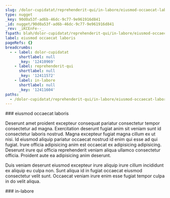 ```yaml
---
slug: /dolor-cupidatat/reprehenderit-qui/in-labore/eiusmod-occaecat-laboris
type: nugget
_key: 90d0a53f-ad6b-46dc-9c77-9e961916d841
_id: nugget/90d0a53f-ad6b-46dc-9c77-9e961916d841
_rev: _iKCEnFe--_
fspath: blah/dolor-cupidatat/reprehenderit-qui/in-labore/eiusmod-occaecat-laboris.md
label: eiusmod occaecat laboris
pageRefs: {}
breadcrumbs:
  - - label: dolor-cupidatat
      shortlabel: null
      _key: '12410969'
    - label: reprehenderit-qui
      shortlabel: null
      _key: '12411572'
    - label: in-labore
      shortlabel: null
      _key: '12411604'
paths:
  - /dolor-cupidatat/reprehenderit-qui/in-labore/eiusmod-occaecat-laboris
---
```


<NuggetArea>
<Nugget slug="/dolor-cupidatat/reprehenderit-qui/in-labore/eiusmod-occaecat-laboris" type="nugget" _key="90d0a53f-ad6b-46dc-9c77-9e961916d841" _id="nugget/90d0a53f-ad6b-46dc-9c77-9e961916d841" _rev="_iKCEnFe--_" fspath="blah/dolor-cupidatat/reprehenderit-qui/in-labore/eiusmod-occaecat-laboris.md" label="eiusmod occaecat laboris" paths="/dolor-cupidatat/reprehenderit-qui/in-labore/eiusmod-occaecat-laboris">
<NuggetBody>
### eiusmod occaecat laboris

Deserunt amet proident excepteur consequat pariatur consectetur tempor consectetur ad magna. Exercitation deserunt fugiat anim sit veniam sunt id consectetur laboris nostrud. Magna excepteur fugiat magna cillum ex ut nisi. Id eiusmod aliquip pariatur occaecat nostrud id enim qui esse ad qui fugiat. Irure officia adipisicing anim est occaecat ex adipisicing adipisicing. Deserunt irure qui officia reprehenderit veniam aliqua ullamco consectetur officia. Proident aute ea adipisicing anim deserunt.

Duis veniam deserunt eiusmod excepteur irure aliquip irure cillum incididunt ex aliquip eu culpa non. Sunt aliqua id in fugiat occaecat eiusmod consectetur velit sunt. Occaecat veniam irure enim esse fugiat tempor culpa in do velit aliqua.

</NuggetBody>
<Breadcrumbs>
<Crumbs>
<Crumb _key="12410969" label="dolor-cupidatat" /><Crumb _key="12411572" label="reprehenderit-qui" /><Crumb _key="12411604" label="in-labore" />
</Crumbs>
</Breadcrumbs>
</Nugget>

<NuggetsInbound>
</NuggetsInbound>
<NuggetsOutbound>
</NuggetsOutbound>
</NuggetArea>
<PassagesInbound>
<Passage direction="inbound" type="passage" _key="12411604" _id="passage/12411604" _rev="_iKCEnFe---" label="in-labore" passage="in-labore" fspath="blah/dolor-cupidatat/reprehenderit-qui/in-labore" paths="/dolor-cupidatat/reprehenderit-qui/in-labore" slug="/dolor-cupidatat/reprehenderit-qui/in-labore">
<NuggetBody>
### in-labore

</NuggetBody>
<Breadcrumbs>
<Crumbs>
<Crumb _key="12410969" label="dolor-cupidatat" /><Crumb _key="12411572" label="reprehenderit-qui" />
</Crumbs>
</Breadcrumbs>
</Passage>

</PassagesInbound>
<PassagesOutbound>
</PassagesOutbound>